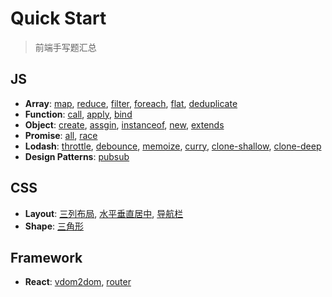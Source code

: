 # Quick Start
> 前端手写题汇总
## JS
- **Array**:
[map](/js/array#map),
[reduce](/js/array#reduce),
[filter](/js/array#filter),
[foreach](/js/array#foreach),
[flat](/js/array#flat),
[deduplicate](/js/array#deduplicate)
- **Function**:
[call](/js/function#call),
[apply](/js/function#apply),
[bind](/js/function#bind)
- **Object**:
[create](/js/object#create),
[assgin](/js/object#assgin),
[instanceof](/js/object#instanceof),
[new](/js/object#new),
[extends](/js/object#extends)
- **Promise**:
[all](/js/promise#all),
[race](/js/promise#race)
- **Lodash**:
[throttle](/js/lodash#throttle),
[debounce](/js/lodash#debounce),
[memoize](/js/lodash#memoize),
[curry](/js/lodash#curry),
[clone-shallow](/js/lodash#clone-shallow),
[clone-deep](/js/lodash#clone-deep)
- **Design Patterns**:
[pubsub](/js/design-patterns#pubsub)

## CSS
- **Layout**:
[三列布局](/css/layout#三列布局),
[水平垂直居中](/css/layout#水平垂直居中),
[导航栏](/css/layout#导航栏)
- **Shape**:
[三角形](/css/shape#三角形)
## Framework
- **React**:
[vdom2dom](/framework/react#vdom2dom),
[router](/framework/react#router)